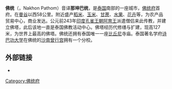 {{otheruses|subject=泰国南部的一座城市|other=泰國中部的一個府|佛统府}}
{{Infobox settlement
<!--See the Table at Infobox Settlement for all fields and descriptions of usage-->
<!-- Basic info  ---------------->
|official_name          = 佛统
|other_name             =
|native_name            =  <!-- for cities whose native name is not in English -->
|nickname               = 
|settlement_type        = <!--For Town or Village (Leave blank for the default City)-->
|motto                  =
<!-- images and maps  ----------->
|image_skyline          = Phra Pathom Chedi.jpg
|imagesize              =200px
|image_caption          =佛统大塔
|image_flag             = 
|flag_size              =
|image_seal             = Seal of Nakhon Pathom.png
|seal_size              =
|image_shield           = 
|shield_size            =
|image_blank_emblem     =
|blank_emblem_type      =
|blank_emblem_size      =
|image_map              = 
|mapsize                = 
|map_caption            = 
|image_map1             = 
|mapsize1               = 
|map_caption1           = 
|image_dot_map          =
|dot_mapsize            =
|dot_map_caption        =
|dot_x =  |dot_y =
|pushpin_map            = Thailand<!-- the name of a location map as per http://en.wikipedia.org/wiki/Template:Location_map -->
|pushpin_label_position =bottom
|pushpin_map_caption    =佛统在泰国的位置
<!-- Location ------------------>
|coordinates_region     = TH
|subdivision_type       = 国家
|subdivision_name       = [[File:Flag_of_Thailand.svg|25px]] [[泰国|泰国]]
|subdivision_type1      = [[泰国行政区划|府]]
|subdivision_name1      = [[佛统府|佛统府]]
<!-- Politics ----------------->
|government_footnotes   =
|government_type        =
|leader_title           =
|leader_name            =
|leader_title1          =  <!-- for places with, say, both a mayor and a city manager -->
|leader_name1           =
|leader_title2          =
|leader_name2           =
|leader_title3          =
|leader_name3           =
|leader_title4          =
|leader_name4           =
|established_title      =  <!-- Settled -->
|established_date       = 
|established_title2     =  <!-- Incorporated (town) -->
|established_date2      = 
|established_title3     =  <!-- Incorporated (city) -->
|established_date3      =
<!-- Area    --------------------->
|area_magnitude         = 
|unit_pref                =Imperial <!--Enter: Imperial, if Imperial (metric) is desired-->
|area_footnotes           =
|area_total_km2           = <!-- ALL fields dealing with a measurements are subject to automatic unit conversion-->
|area_land_km2            = <!--See table @ Template:Infobox Settlement for details on automatic unit conversion-->
|area_water_km2           =
|area_total_sq_mi         =
|area_land_sq_mi          =
|area_water_sq_mi         =
|area_water_percent       =
|area_urban_km2           =
|area_urban_sq_mi         =
|area_metro_km2           =
|area_metro_sq_mi         =
|area_blank1_title        =
|area_blank1_km2          =
|area_blank1_sq_mi        =
<!-- Population   ----------------------->
|population_as_of               =2000
|population_footnotes           =
|population_note                =
|population_total               =120,657
|population_density_km2         =
|population_density_sq_mi       =
|population_metro               =
|population_density_metro_km2   =
|population_density_metro_sq_mi =
|population_urban               =
|population_density_urban_km2   =
|population_density_urban_sq_mi =
|population_blank1_title        =Ethnicities
|population_blank1              =
|population_blank2_title        =Religions
|population_blank2              =
|population_density_blank1_km2 =   
|population_density_blank1_sq_mi =
<!-- General information  --------------->
|timezone               = 
|utc_offset             = 
|timezone_DST           = 
|utc_offset_DST         = 
|latd=13|latm=49|lats=14 |latNS=N
|longd=100 |longm=03|longs=45|longEW=E
|elevation_footnotes    =  <!--for references: use <ref> </ref> tags-->
|elevation_m            = 
|elevation_ft           =
<!-- Area/postal codes & others -------->
|postal_code_type       =  <!-- enter ZIP code, Postcode, Post code, Postal code... -->
|postal_code            =
|area_code              =
|blank_name             =
|blank_info             =
|blank1_name            =
|blank1_info            =
|website                = 
|footnotes              = 
}}
'''佛统'''（{{lang-th|นครปฐม}}，Nakhon Pathom）音译'''那坤巴统'''，是[[泰国|泰国]]南部的一座城市，[[佛统府|佛统府]]首府。在[[曼谷|曼谷]]以西58公里。附近盛产[[稻米|稻米]]、[[玉米|玉米]]、[[甘蔗|甘蔗]]、[[水果|水果]]、[[花卉|花卉]]等，为农产品贸易中心，商业发达。公元前243年[[印度|印度]][[孔雀王朝|孔雀王朝]][[阿育王|阿育王]]派遣僧侣来此传教，并建立佛塔，此后该地一直是泰国佛教活动中心。佛塔经历代修缮与扩建，现高127米，为世界上最高的佛塔。佛统还拥有泰国唯一一座[[比丘尼|比丘尼]]寺庙。泰国著名学府[[诗巴功大学|诗巴功大学]]在佛统的[[沙南曾行宫|沙南曾行宫]]拥有一个分校。

== 外部链接 ==
* {{wikitravelpar|Nakhon Pathom (city)}}

{{coord|13|49|14|N|100|03|45|E|region:TH_type:city|display=title}}

{{佛統府}}
{{Authority control}}
[[Category:佛统府|Category:佛统府]]